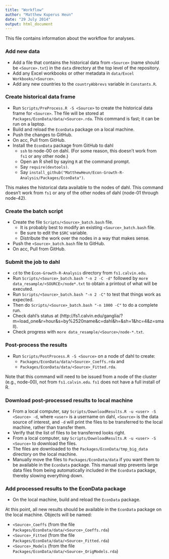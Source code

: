 ```yaml
---
title: "Workflow"
author: "Matthew Kuperus Heun"
date: "29 July 2014"
output: html_document
---
```


This file contains information about the workflow for analyses.

### Add new data
* Add a file that contains the historical data from `<Source>` (name should be `<Source>.txt`) 
in the `data` directory at the top level of the repository.   
* Add any Excel workbooks or other metadata in `data/Excel Workbooks/<Source>`.
* Add any new countries to the `countryAbbrevs` variable in `Constants.R`.

### Create historical data frame
* Run `Scripts/PreProcess.R -S <Source>` to create the historical data frame for `<Source>`.
The file will be stored at `Packages/EconData/data/<Source>.rda`.
This command is fast; it can be run on a laptop.    
* Build and reload the `EconData` package on a local machine.    
* Push the changes to GitHub.   
* On acc, Pull from GitHub.     
* Install the `EconData` package from GitHub to dahl
    + `ssh` to node-00 on dahl. (For some reason, this doesn't work from `fs1` or any other node.)   
    + Open an R shell by saying `R` at the command prompt.    
    + Say `require(devtools)`.
    + Say `install_github("MatthewHeun/Econ-Growth-R-Analysis/Packages/EconData")`.      

This makes the historical data available to the nodes of dahl.
This command doesn't work from `fs1` or any of the other nodes of dahl (node-01 through node-42).

### Create the batch script
* Create the file `Scripts/<Source>_batch.bash` file.
    + It is probably best to modify an existing `<Source>_batch.bash` file.      
    + Be sure to edit the `$SRC` variable.
    + Distribute the work over the nodes in a way that makes sense.
* Push the `<Source>_batch.bash` file to GitHub.
* On acc, Pull from GitHub.      

### Submit the job to dahl
* `cd` to the `Econ-Growth-R-Analysis` directory from `fs1.calvin.edu`.
* Run `Scripts/<Source>_batch.bash "-n 2 -C -d"` followed by `more data_resample/<SOURCE>/node*.txt` to obtain a printout of what will be executed.    
* Run `Scripts/<Source>_batch.bash "-n 2 -C"` to test that things work as expected.
* Then do `Scripts/<Source>_batch.bash "-n 1000 -C"` to do a complete run.
* Check dahl's status at (http://fs1.calvin.edu/ganglia/?m=load_one&r=hour&s=by%2520name&c=dahl&h=&sh=1&hc=4&z=small).
* Check progress with `more data_resample/<Source>/node-*.txt`.

### Post-process the results
* Run `Scripts/PostProcess.R -S <Source>` on a node of dahl to create:       
    + `Packages/EconData/data/<Source>_Coeffs.rda` and
    + `Packages/EconData/data/<Source>_Fitted.rda`.         

Note that this command will need to be issued from a node of the cluster (e.g., node-00), not from `fs1.calvin.edu`.
`fs1` does not have a full install of R.

### Download post-processed results to local machine
* From a local computer, say `Scripts/DownloadResults.R -u <user> -S <Source> -d`, where `<user>` is 
a username on dahl, `<Source>` is the data source of interest, and `-d` will 
print the files to be transferred to the local machine, rather than transfer them.
* Verify that the list of files to be transferred looks right.
* From a local computer, say `Scripts/DownloadResults.R -u <user> -S <Source>` to download the files.
* The files are downloaded to the `Packages/EconData/tmp_big_data` directory on the local machine.
* Manually move the files to `Packages/EconData/data` if you want them to be available in the `EconData` package.
This manual step prevents large data files from being automatically included in the `EconData` package, 
thereby slowing everything down.

### Add processed results to the EconData package
* On the local machine, build and reload the `EconData` package.

At this point, all new results should be available in the `EconData` package on the local machine.
Objects will be named:

* `<Source>_Coeffs` (from the file `Packages/EconData/data/<Source>_Coeffs.rda`)  
* `<Source>_Fitted` (from the file `Packages/EconData/data/<Source>_Fitted.rda`)  
* `<Source>_Models` (from the file `Packages/EconData/data/<Source>_OrigModels.rda`)  